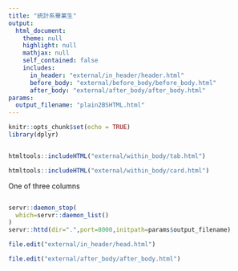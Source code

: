```yaml
---
title: "統計系畢業生"
output: 
  html_document:
    theme: null
    highlight: null
    mathjax: null
    self_contained: false
    includes:
      in_header: "external/in_header/header.html"
      before_body: "external/before_body/before_body.html"
      after_body: "external/after_body/after_body.html"
params:
  output_filename: "plain2BSHTML.html"
---
```


```r
knitr::opts_chunk$set(echo = TRUE)
library(dplyr)
```

<div class="container">
<div class="column">
<div class="row-sm">

```r
htmltools::includeHTML("external/within_body/tab.html")
```

</div>
<div class="row-sm">

```r
htmltools::includeHTML("external/within_body/card.html")
```

</div>
<div class="row-sm">
One of three columns
</div>
</div>
</div>


```r
servr::daemon_stop(
  which=servr::daemon_list()
)
servr::httd(dir=".",port=8000,initpath=params$output_filename)
```



```r
file.edit("external/in_header/head.html")
```



```r
file.edit("external/after_body/after_body.html")
```
